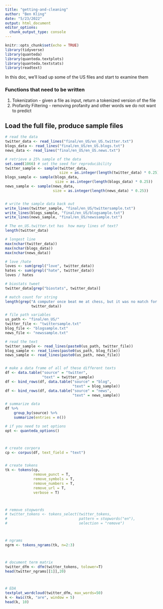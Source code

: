 ```yaml
---
title: "getting-and-cleaning"
author: "Ben Kling"
date: "5/23/2022"
output: html_document
editor_options: 
  chunk_output_type: console
---
```


```r
knitr::opts_chunk$set(echo = TRUE)
library(tidyverse)
library(quanteda)
library(quanteda.textplots)
library(quanteda.textstats)
library(readtext)
```

In this doc, we'll load up some of the US files and start to examine them

### Functions that need to be written

1. Tokenization - given a file as input, return a tokenized version of the file
2. Profanity Filtering - removing profanity and other words we do not want to 
predict

## Load the full file, produce sample files
```r

# read the data
twitter_data <- read_lines("final/en_US/en_US.twitter.txt")
blogs_data <- read_lines("final/en_US/en_US.blogs.txt")
news_data <- read_lines("final/en_US/en_US.news.txt")

# retrieve a 25% sample of the data
set.seed(1066) # set the seed for reproducibility
twitter_sample <- sample(twitter_data, 
                         size = as.integer(length(twitter_data) * 0.25))
blogs_sample <- sample(blogs_data,
                       size = as.integer(length(blogs_data) * 0.25))
news_sample <- sample(news_data,
                      size = as.integer(length(news_data) * 0.25))


# write the sample data back out
write_lines(twitter_sample, "final/en_US/twittersample.txt")
write_lines(blogs_sample, "final/en_US/blogsample.txt")
write_lines(news_sample, "final/en_US/newssample.txt")
```



```r
# The en_US.twitter.txt has  how many lines of text?
length(twitter_data)

# longest line
max(nchar(twitter_data))
max(nchar(blogs_data))
max(nchar(news_data))

# love /hate
loves <- sum(grepl("love", twitter_data))
hates <- sum(grepl("hate", twitter_data))
loves / hates

# biostats tweet
twitter_data[grep("biostats", twitter_data)]

# match count for string
length(grep("A computer once beat me at chess, but it was no match for me at kickboxing",
            twitter_data))
```



```r
# file path variables
us_path <- "final/en_US/"
twitter_file <- "twittersample.txt"
blog_file <- "blogsample.txt"
news_file <- "newssample.txt"

# read the text
twitter_sample <- read_lines(paste0(us_path, twitter_file))
blog_sample <- read_lines(paste0(us_path, blog_file))
news_sample <- read_lines(paste0(us_path, news_file))


# make a data frame of all of these different texts
df <- data.table("source" = "twitter",
                 "text" = twitter_sample)
df <- bind_rows(df, data.table("source" = "blog",
                               "text" = blog_sample))
df <- bind_rows(df, data.table("source" = "news",
                               "text" = news_sample))

# summarize data
df %>%
    group_by(source) %>%
    summarize(entries = n())

# if you need to set options
opt <- quanteda_options()



# create corpora
cp <- corpus(df, text_field = "text")


# create tokens
tk <- tokens(cp,
             remove_punct = T,
             remove_symbols = T,
             remove_numbers = T,
             remove_url = T,
             verbose = T)



# remove stopwords
# twitter_tokens <- tokens_select(twitter_tokens,
#                                 pattern = stopwords("en"),
#                                 selection = "remove")



# ngrams
ngrm <- tokens_ngrams(tk, n=2:3)



# document term matrix
twitter_dfm <- dfm(twitter_tokens, tolower=T)
head(twitter_ngrams[[1]],20)



# EDA
textplot_wordcloud(twitter_dfm, max_words=50)
k <- kwic(tk, "are", window = 5)
head(k, 10)

```
